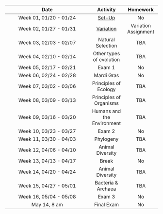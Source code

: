 

 | Date | Activity | Homework |
 |:----------------------:|:--------:|:--------:|
 | Week 01, 01/20 - 01/24 |  [Set-Up](https://paleantology.github.io/GBIO153H/articles/WeekOne/index.html) | No |
 | Week 02, 01/27 - 01/31 | [Variation](https://paleantology.github.io/GBIO153H/articles/WeekTwo/WeekTwo.html) | Variation Assignment |
 | Week 03, 02/03 - 02/07 |  Natural Selection | TBA |
 | Week 04, 02/10 - 02/14 | Other types of evolution | TBA |
 | Week 05, 02/17 - 02/21 | Exam 1 | No |
 | Week 06, 02/24 - 02/28 | Mardi Gras | No | 
 | Week 07, 03/02 - 03/06 | Principles of Ecology | TBA |
 | Week 08, 03/09 - 03/13 | Principles of Organisms | TBA |
 | Week 09, 03/16 - 03/20 | Humans and the Environment | TBA |
 | Week 10, 03/23 - 03/27 | Exam 2 | No |
 | Week 11, 03/30 - 04/03 | Phylogeny | TBA |
 | Week 12, 04/06 - 04/10 | Animal Diversity | TBA |
 | Week 13, 04/13 - 04/17 | Break | No | 
 | Week 14, 04/20 - 04/24 | Animal Diversity | TBA |
 | Week 15, 04/27 - 05/01 | Bacteria & Archaea | TBA |
 | Week 16, 05/04 - 05/08 | Exam 3 | No |
| May 14, 8 am | Final Exam | No |